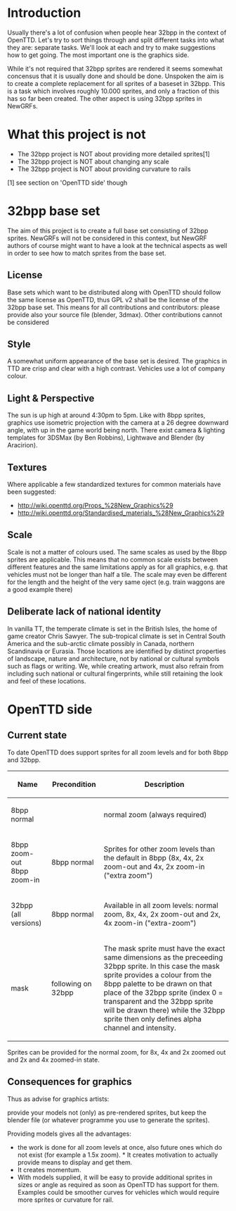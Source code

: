 = Introduction =

Usually there's a lot of confusion when people hear 32bpp in the context of OpenTTD. Let's try to sort things through and split different tasks into what they are: separate tasks. We'll look at each and try to make suggestions how to get going. The most important one is the graphics side.

While it's not required that 32bpp sprites are rendered it seems somewhat concensus that it is usually done and should be done. Unspoken the aim is to create a complete replacement for all sprites of a baseset in 32bpp. This is a task which involves roughly 10.000 sprites, and only a fraction of this has so far been created. The other aspect is using 32bpp sprites in NewGRFs.

= What this project is not =

* The 32bpp project is NOT about providing more detailed sprites[1]
* The 32bpp project is NOT about changing any scale
* The 32bpp project is NOT about providing curvature to rails

[1] see section on 'OpenTTD side' though

= 32bpp base set =

The aim of this project is to create a full base set consisting of 32bpp sprites. NewGRFs will not be considered in this context, but NewGRF authors of course might want to have a look at the technical aspects as well in order to see how to match sprites from the base set.

== License ==
Base sets which want to be distributed along with OpenTTD should follow the same license as OpenTTD, thus GPL v2 shall be the license of the 32bpp base set. This means for all contributions and contributors: please provide also your source file (blender, 3dmax). Other contributions cannot be considered

== Style ==
A somewhat uniform appearance of the base set is desired. The graphics in TTD are crisp and clear with a high contrast. Vehicles use a lot of company colour. 

== Light & Perspective ==
The sun is up high at around 4:30pm to 5pm. Like with 8bpp sprites, graphics use isometric projection with the camera at a 26 degree downward angle, with up in the game world being north. There exist camera & lighting templates for 3DSMax (by Ben Robbins), Lightwave and Blender (by Aracirion).

== Textures ==
Where applicable a few standardized textures for common materials have been suggested:
* http://wiki.openttd.org/Props_%28New_Graphics%29
* http://wiki.openttd.org/Standardised_materials_%28New_Graphics%29

== Scale ==
Scale is not a matter of colours used. The same scales as used by the 8bpp sprites are applicable. This means that no common scale exists between different features and the same limitations apply as for all graphics, e.g. that vehicles must not be longer than half a tile. The scale may even be different for the length and the height of the very same oject (e.g. train waggons are a good example there)

== Deliberate lack of national identity ==
In vanilla TT, the temperate climate is set in the British Isles, the home of game creator Chris Sawyer. The sub-tropical climate is set in Central South America and the sub-arctic climate possibly in Canada, northern Scandinavia or Eurasia.
Those locations are identified by distinct properties of landscape, nature and architecture, not by national or cultural symbols such as flags or writing. We, while creating artwork, must also refrain from including such national or cultural fingerprints, while still retaining the look and feel of these locations.

= OpenTTD side =

== Current state ==
To date OpenTTD does support sprites for all zoom levels and for both 8bpp and 32bpp.

{|
! Name !! Precondition !! Description
|-
|8bpp normal ||   || normal zoom (always required)
|-
|8bpp zoom-out<br>8bpp zoom-in||  8bpp normal  || Sprites for other zoom levels than the default in 8bpp (8x, 4x, 2x zoom-out and 4x, 2x zoom-in ("extra zoom")
|-
|32bpp (all versions) || 8bpp normal || Available in all zoom levels: normal zoom, 8x, 4x, 2x zoom-out and 2x, 4x zoom-in ("extra-zoom")
|-
|mask || following on 32bpp || The mask sprite must have the exact same dimensions as the preceeding 32bpp sprite. In this case the mask sprite provides a colour from the 8bpp palette to be drawn on that place of the 32bpp sprite (index 0 = transparent and the 32bpp sprite will be drawn there) while the 32bpp sprite then only defines alpha channel and intensity.
|}

Sprites can be provided for the normal zoom, for 8x, 4x and 2x zoomed out and 2x and 4x zoomed-in state.

== Consequences for graphics ==
Thus as advise for graphics artists: 

provide your models not (only) as pre-rendered sprites, but keep the blender file (or whatever programme you use to generate the sprites).

Providing models gives all the advantages: 
* the work is done for all zoom levels at once, also future ones which do not exist (for example a 1.5x zoom). * It creates motivation to actually provide means to display and get them.
* It creates momentum.
* With models supplied, it will be easy to provide additional sprites in sizes or angle as required as soon as OpenTTD has support for them. Examples could be smoother curves for vehicles which would require more sprites or curvature for rail.